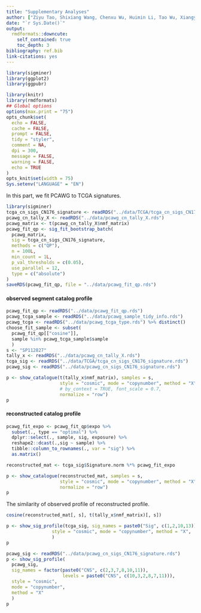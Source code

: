 ```yaml
---
title: "Supplementary Analyses"
author: ["Ziyu Tao, Shixiang Wang, Chenxu Wu, Huimin Li, Tao Wu, Xiangyu Zhao, Wei Ning, Guangshuai Wang, Xue-Song Liu (Corresponding author)"]
date: "`r Sys.Date()`"
output:
  rmdformats::downcute:
    self_contained: true
    toc_depth: 3
bibliography: ref.bib
link-citations: yes
---
```



```r
library(sigminer)
library(ggplot2)
library(ggpubr)

library(knitr)
library(rmdformats)
## Global options
options(max.print = "75")
opts_chunk$set(
  echo = FALSE,
  cache = FALSE,
  prompt = FALSE,
  tidy = "styler",
  comment = NA,
  dpi = 300,
  message = FALSE,
  warning = FALSE,
  echo = TRUE
)
opts_knit$set(width = 75)
Sys.setenv("LANGUAGE" = "EN")
```

In this part, we fit PCAWG to TCGA signatures. 

```r
library(sigminer)
tcga_cn_sigs_CN176_signature <- readRDS("../data/TCGA/tcga_cn_sigs_CN176_signature.rds")
pcawg_cn_tally_X <- readRDS("../data/pcawg_cn_tally_X.rds")
pcawg_matrix <- t(pcawg_cn_tally_X$nmf_matrix) 
pcawg_fit_qp <- sig_fit_bootstrap_batch(
  pcawg_matrix,
  sig = tcga_cn_sigs_CN176_signature,
  methods = c("QP"),
  n = 100L,
  min_count = 1L,
  p_val_thresholds = c(0.05),
  use_parallel = 12,
  type = c("absolute")
)
saveRDS(pcawg_fit_qp, file = "../data/pcawg_fit_qp.rds")
```

#### observed segment catalog profile

```r
pcawg_fit_qp <- readRDS("../data/pcawg_fit_qp.rds")
pcawg_tcga_sample <- readRDS("../data/pcawg_sample_tidy_info.rds") 
pcawg_tcga <- readRDS("../data/pcawg_tcga_type.rds") %>% distinct()
choose_fit_sample <- subset(
  pcawg_fit_qp[["cosine"]], 
  sample %in% pcawg_tcga_sample$sample
  )
s <- "SP112827"
tally_x <- readRDS("../data/pcawg_cn_tally_X.rds")
tcga_sig <- readRDS("../data/TCGA/tcga_cn_sigs_CN176_signature.rds")
pcawg_sig <- readRDS("../data/pcawg_cn_sigs_CN176_signature.rds")

```

```r
p <- show_catalogue(t(tally_x$nmf_matrix), samples = s,
                    style = "cosmic", mode = "copynumber", method = "X",
                    # by_context = TRUE, font_scale = 0.7, 
                    normalize = "row")
p
```

#### reconstructed catalog profile

```r

pcawg_fit_expo <- pcawg_fit_qp$expo %>%
  subset(., type == "optimal") %>%
  dplyr::select(., sample, sig, exposure) %>%
  reshape2::dcast(.,sig ~ sample) %>%
  tibble::column_to_rownames(., var = "sig") %>% 
  as.matrix()

reconstructed_mat <- tcga_sig$Signature.norm %*% pcawg_fit_expo
```

```r
p <- show_catalogue(reconstructed_mat, samples = s,
                    style = "cosmic", mode = "copynumber", method = "X",
                    normalize = "row")
p
```

The similarity of observed profile of reconstructed profile.

```r
cosine(reconstructed_mat[, s], t(tally_x$nmf_matrix)[, s])

```

```r
p <- show_sig_profile(tcga_sig, sig_names = paste0("Sig", c(1,2,10,13)),
                 style = "cosmic", mode = "copynumber", method = "X",
                 )
p
```


```r
pcawg_sig <- readRDS("../data/pcawg_cn_sigs_CN176_signature.rds")
p <- show_sig_profile(
  pcawg_sig, 
  sig_names = factor(paste0("CNS", c(2,3,7,8,10,11)), 
                     levels = paste0("CNS", c(10,3,2,8,7,11))),
  style = "cosmic", 
  mode = "copynumber", 
  method = "X"
  ) 
p
```
